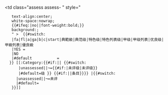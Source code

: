 <noinclude><table><tr></noinclude><!--

--><td class="assess assess-{{lc:{{{1|}}}}} {{{class|}}}" style="
    text-align:center;
    white-space:nowrap;
    {{#ifeq:{{{bold|}}}|no||font-weight:bold;}}
    background:{{classcol| {{{1|}}} }};
    {{{style|}}}" {{{attr|}}}><!--

-->&nbsp;{{#switch:{{uc:{{{image|}}}}}{{lc:{{{1|}}}}}
    |fa|fl|a|ga|b|c|start|典範級|典范级|特色级|特色列表级|甲级|甲级列表|优良级|甲級列表|優良級
    |YES{{lc:{{{1|}}}}} = {{classicon|class={{{1|}}}}} 
    |NO{{lc:{{{1|}}}}}
    |#default           = {{classicon|class={{{1|}}}|style=display:none;}} 
   }}<!--

-->[[:Category:{{#if:{{{fullcategory|}}}|{{{fullcategory}}}|<!--

  -->{{#switch:{{lc:{{{1|¬}}}}}
       |unassessed||¬={{#if:{{{category|}}}|未评级|未评级}}
       |#default={{{1}}}级<!--
  -->}}<!--

  -->{{#if:{{{category|}}}|{{{category}}}|条目}}}}<!--

-->|{{#switch:{{lc:{{{1|¬}}}}}
      |unassessed||¬=未评
      |#default={{{1}}}
    }}]]&nbsp;<!--

--></td><!--

--><noinclude></tr></table>
{{documentation}}
</noinclude>